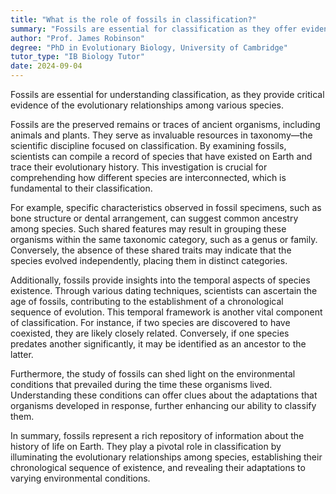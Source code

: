 ```yaml
---
title: "What is the role of fossils in classification?"
summary: "Fossils are essential for classification as they offer evidence of evolutionary relationships among various species, aiding in understanding their development and connections over time."
author: "Prof. James Robinson"
degree: "PhD in Evolutionary Biology, University of Cambridge"
tutor_type: "IB Biology Tutor"
date: 2024-09-04
---
```


Fossils are essential for understanding classification, as they provide critical evidence of the evolutionary relationships among various species.

Fossils are the preserved remains or traces of ancient organisms, including animals and plants. They serve as invaluable resources in taxonomy—the scientific discipline focused on classification. By examining fossils, scientists can compile a record of species that have existed on Earth and trace their evolutionary history. This investigation is crucial for comprehending how different species are interconnected, which is fundamental to their classification.

For example, specific characteristics observed in fossil specimens, such as bone structure or dental arrangement, can suggest common ancestry among species. Such shared features may result in grouping these organisms within the same taxonomic category, such as a genus or family. Conversely, the absence of these shared traits may indicate that the species evolved independently, placing them in distinct categories.

Additionally, fossils provide insights into the temporal aspects of species existence. Through various dating techniques, scientists can ascertain the age of fossils, contributing to the establishment of a chronological sequence of evolution. This temporal framework is another vital component of classification. For instance, if two species are discovered to have coexisted, they are likely closely related. Conversely, if one species predates another significantly, it may be identified as an ancestor to the latter.

Furthermore, the study of fossils can shed light on the environmental conditions that prevailed during the time these organisms lived. Understanding these conditions can offer clues about the adaptations that organisms developed in response, further enhancing our ability to classify them.

In summary, fossils represent a rich repository of information about the history of life on Earth. They play a pivotal role in classification by illuminating the evolutionary relationships among species, establishing their chronological sequence of existence, and revealing their adaptations to varying environmental conditions.
    
